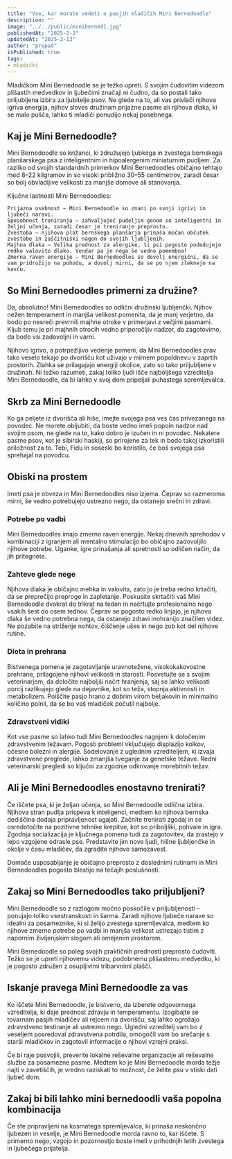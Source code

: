 ```yaml
---
title: "Vse, kar morate vedeti o pasjih mladičih Mini Bernedoodle"
description: ""
image: "../../public/miniberned1.jpg"
publishedAt: "2025-2-3"
updatedAt: "2025-2-13"
author: "prepad"
isPublished: true
tags:
- mladički
---
```




Mladičkom Mini Bernedoodle se je težko upreti. S svojim čudovitim videzom plišastih medvedkov in ljubečimi značaji ni čudno, da so postali tako priljubljena izbira za ljubitelje psov. Ne glede na to, ali vas privlači njihova igriva energija, njihov sloves družinam prijazne pasme ali njihova dlaka, ki se malo pušča, lahko ti mladiči ponudijo nekaj posebnega.


## Kaj je Mini Bernedoodle?

Mini Bernedoodle so križanci, ki združujejo ljubkega in zvestega bernskega planšarskega psa z inteligentnim in hipoalergenim miniaturnim pudljem. Za razliko od svojih standardnih primerkov Mini Bernedoodles običajno tehtajo med 8–22 kilgramov in so visoki približno 30–55 centimetrov, zaradi česar so bolj obvladljive velikosti za manjše domove ali stanovanja.

Ključne lastnosti Mini Bernedoodles:

    Prijazna osebnost – Mini Bernedoodle so znani po svoji igrivi in ​​ljubeči naravi.
    Sposobnost treniranja – zahvaljujoč pudeljim genom so inteligentni in željni učenja, zaradi česar je treniranje preprosto.
    Zvestoba – njihova plat bernskega planšarja prinaša močan občutek zvestobe in zaščitniški nagon do svojih ljubljenih.
    Majhna dlaka – Velika prednost za alergike, ti psi pogosto podedujejo redko valovito dlako. Vendar pa je nega še vedno pomembna!
    Zmerna raven energije – Mini Bernedoodles so dovolj energični, da se vam pridružijo na pohodu, a dovolj mirni, da se po njem zleknejo na kavču.


## So Mini Bernedoodles primerni za družine?

Da, absolutno! Mini Bernedoodles so odlični družinski ljubljenčki. Njihov nežen temperament in manjša velikost pomenita, da je manj verjetno, da bodo po nesreči prevrnili majhne otroke v primerjavi z večjimi pasmami. Kljub temu je pri majhnih otrocih vedno priporočljiv nadzor, da zagotovimo, da bodo vsi zadovoljni in varni.

Njihovo igrivo, a potrpežljivo vedenje pomeni, da Mini Bernedoodles prav tako veselo tekajo po dvorišču kot uživajo v mirnem popoldnevu v zaprtih prostorih. Zlahka se prilagajajo energiji okolice, zato so tako priljubljene v družinah. Ni težko razumeti, zakaj toliko ljudi išče najboljšega vzreditelja Mini Bernedoodle, da bi lahko v svoj dom pripeljali puhastega spremljevalca.

## Skrb za Mini Bernedoodle

Ko ga peljete iz dvorišča ali hiše, imejte svojega psa ves čas privezanega na povodec. Ne morete obljubiti, da boste vedno imeli popoln nadzor nad svojim psom, ne glede na to, kako dobro je izučen in ni povodec. Nekatere pasme psov, kot je sibirski haskiji, so prirojene za tek in bodo takoj izkoristili priložnost za to. Tebi, Fidu in soseski bo koristilo, če boš svojega psa sprehajal na povodcu.

## Obiski na prostem

Imeti psa je obveza in Mini Bernedoodles niso izjema. Čeprav so razmeroma mirni, še vedno potrebujejo ustrezno nego, da ostanejo srečni in zdravi.

### Potrebe po vadbi

Mini Bernedoodles imajo zmerno raven energije. Nekaj ​​dnevnih sprehodov v kombinaciji z igranjem ali mentalno stimulacijo bo običajno zadovoljilo njihove potrebe. Uganke, igre prinašanja ali spretnosti so odličen način, da jih pritegnete.

### Zahteve glede nege

Njihova dlaka je običajno mehka in valovita, zato jo je treba redno krtačiti, da se preprečijo preproge in zapletanje. Poskusite skrtačiti vaš Mini Bernedoodle dvakrat do trikrat na teden in načrtujte profesionalno nego vsakih šest do osem tednov. Čeprav se pogosto redko linjajo, je njihova dlaka še vedno potrebna nega, da ostanejo zdravi in ​​ohranijo značilen videz. Ne pozabite na striženje nohtov, čiščenje ušes in nego zob kot del njihove rutine.

### Dieta in prehrana

Bistvenega pomena je zagotavljanje uravnotežene, visokokakovostne prehrane, prilagojene njihovi velikosti in starosti. Posvetujte se s svojim veterinarjem, da določite najboljši načrt hranjenja, saj se lahko velikosti porcij razlikujejo glede na dejavnike, kot so teža, stopnja aktivnosti in metabolizem. Poiščite pasjo hrano z dobrim virom beljakovin in minimalno količino polnil, da se bo vaš mladiček počutil najbolje.

### Zdravstveni vidiki

Kot vse pasme so lahko tudi Mini Bernedoodles nagnjeni k določenim zdravstvenim težavam. Pogosti problemi vključujejo displazijo kolkov, očesne bolezni in alergije. Sodelovanje z uglednim vzrediteljem, ki izvaja zdravstvene preglede, lahko zmanjša tveganje za genetske težave. Redni veterinarski pregledi so ključni za zgodnje odkrivanje morebitnih težav.

## Ali je Mini Bernedoodles enostavno trenirati?

Če iščete psa, ki je željan učenja, so Mini Bernedoodle odlična izbira. Njihova stran pudlja prispeva k inteligenci, medtem ko njihova bernska dediščina dodaja pripravljenost ugajati. Začnite trenirati zgodaj in se osredotočite na pozitivne tehnike krepitve, kot so priboljški, pohvale in igra. Zgodnja socializacija je ključnega pomena tudi za zagotovitev, da zrastejo v lepo vzgojene odrasle pse. Predstavite jim nove ljudi, hišne ljubljenčke in okolje v času mladičev, da zgradite njihovo samozavest.

Domače usposabljanje je običajno preprosto z doslednimi rutinami in Mini Bernedoodles pogosto blestijo na tečajih poslušnosti.

## Zakaj so Mini Bernedoodles tako priljubljeni?

Mini Bernedoodle so z razlogom močno poskočile v priljubljenosti – ponujajo toliko vsestranskosti in šarma. Zaradi njihove ljubeče narave so idealni za posameznike, ki si želijo zvestega spremljevalca, medtem ko njihove zmerne potrebe po vadbi in manjša velikost ustrezajo tistim z napornim življenjskim slogom ali omejenim prostorom.

Mini Bernedoodle so poleg svojih praktičnih prednosti preprosto čudoviti. Težko se je upreti njihovemu videzu, podobnemu plišastemu medvedku, ki je pogosto združen z osupljivimi tribarvnimi plašči.

## Iskanje pravega Mini Bernedoodle za vas

Ko iščete Mini Bernedoodle, je bistveno, da izberete odgovornega vzreditelja, ki daje prednost zdravju in temperamentu. Izogibajte se tovarnam pasjih mladičev ali rejcem na dvorišču, saj lahko ogrožajo zdravstveno testiranje ali ustrezno nego. Ugledni vzreditelj vam bo z veseljem posredoval zdravstvena potrdila, omogočil vam bo srečanje s starši mladičkov in zagotovil informacije o njihovi vzrejni praksi.

Če bi raje posvojili, preverite lokalne reševalne organizacije ali reševalne službe za posamezne pasme. Medtem ko je Mini Bernedoodle morda težje najti v zavetiščih, je vredno raziskati to možnost, če želite psu v stiski dati ljubeč dom.

## Zakaj bi bili lahko mini bernedoodli vaša popolna kombinacija

Če ste pripravljeni na kosmatega spremljevalca, ki prinaša neskončno ljubezen in veselje, je Mini Bernedoodle morda ravno to, kar iščete. S primerno nego, vzgojo in pozornostjo boste imeli v prihodnjih letih zvestega in ljubečega prijatelja.

